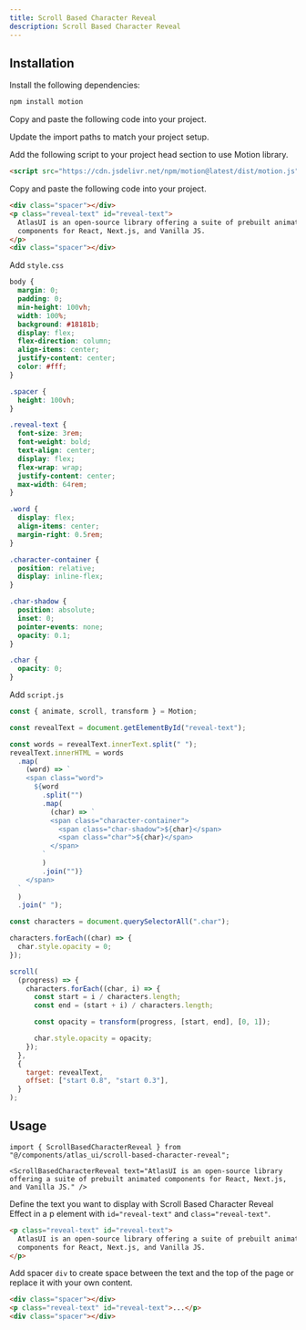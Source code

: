 ```yaml
---
title: Scroll Based Character Reveal
description: Scroll Based Character Reveal
---
```


<ComponentPreview
  name="scroll-based-character-reveal-demo"
/>

## Installation

<UsageTabs>

<TabsContent value="React/Next">

<Steps>

<Step>Install the following dependencies:</Step>

```bash
npm install motion 
```

<Step>Copy and paste the following code into your project.</Step>

<ComponentSource name="scroll-based-character-reveal" filePath="components/atlas_ui/scroll-based-character-reveal.tsx" />

<Step>Update the import paths to match your project setup.</Step>

</Steps>

</TabsContent>

<TabsContent value="JavaScript">

<Steps>

<Step>Add the following script to your project head section to use Motion library.</Step>

```html
<script src="https://cdn.jsdelivr.net/npm/motion@latest/dist/motion.js"></script>
```

<Step>Copy and paste the following code into your project.</Step>

```html
<div class="spacer"></div>
<p class="reveal-text" id="reveal-text">
  AtlasUI is an open-source library offering a suite of prebuilt animated
  components for React, Next.js, and Vanilla JS.
</p>
<div class="spacer"></div>
```

<Step>Add `style.css`</Step>

```css
body {
  margin: 0;
  padding: 0;
  min-height: 100vh;
  width: 100%;
  background: #18181b;
  display: flex;
  flex-direction: column;
  align-items: center;
  justify-content: center;
  color: #fff;
}

.spacer {
  height: 100vh;
}

.reveal-text {
  font-size: 3rem;
  font-weight: bold;
  text-align: center;
  display: flex;
  flex-wrap: wrap;
  justify-content: center;
  max-width: 64rem;
}

.word {
  display: flex;
  align-items: center;
  margin-right: 0.5rem;
}

.character-container {
  position: relative;
  display: inline-flex;
}

.char-shadow {
  position: absolute;
  inset: 0;
  pointer-events: none;
  opacity: 0.1;
}

.char {
  opacity: 0;
}
```

<Step>Add `script.js`</Step>

```js
const { animate, scroll, transform } = Motion;

const revealText = document.getElementById("reveal-text");

const words = revealText.innerText.split(" ");
revealText.innerHTML = words
  .map(
    (word) => `
    <span class="word">
      ${word
        .split("")
        .map(
          (char) => `
          <span class="character-container">
            <span class="char-shadow">${char}</span>
            <span class="char">${char}</span>
          </span>
        `
        )
        .join("")}
    </span>
  `
  )
  .join(" ");

const characters = document.querySelectorAll(".char");

characters.forEach((char) => {
  char.style.opacity = 0;
});

scroll(
  (progress) => {
    characters.forEach((char, i) => {
      const start = i / characters.length;
      const end = (start + i) / characters.length;

      const opacity = transform(progress, [start, end], [0, 1]);

      char.style.opacity = opacity;
    });
  },
  {
    target: revealText,
    offset: ["start 0.8", "start 0.3"],
  }
);
```

</Steps>

</TabsContent>

</UsageTabs>


## Usage

<UsageTabs>

<TabsContent value="React/Next">

```tsx
import { ScrollBasedCharacterReveal } from "@/components/atlas_ui/scroll-based-character-reveal";
```

```tsx
<ScrollBasedCharacterReveal text="AtlasUI is an open-source library offering a suite of prebuilt animated components for React, Next.js, and Vanilla JS." />
```

</TabsContent>

<TabsContent value="JavaScript">

Define the text you want to display with Scroll Based Character Reveal Effect in a p element with `id="reveal-text"` and `class="reveal-text"`.

```html
<p class="reveal-text" id="reveal-text">
  AtlasUI is an open-source library offering a suite of prebuilt animated
  components for React, Next.js, and Vanilla JS.
</p>
```

Add spacer `div` to create space between the text and the top of the page or replace it with your own content.

```html {1,3} 
<div class="spacer"></div>
<p class="reveal-text" id="reveal-text">...</p>
<div class="spacer"></div>
```

</TabsContent>

</UsageTabs>